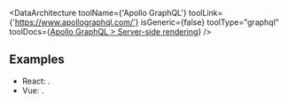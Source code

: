 
<DataArchitecture
 toolName={'Apollo GraphQL'}
 toolLink={'https://www.apollographql.com/'}
 isGeneric={false}
 toolType="graphql"
 toolDocs={<a href="https://www.apollographql.com/docs/react/performance/server-side-rendering/">Apollo GraphQL &gt; Server-side rendering</a>}
/>

## Examples

- React: <RepoLink path="/examples/graphql-apollo-react/" />.
- Vue: <RepoLink path="/examples/graphql-apollo-vue/" />.

